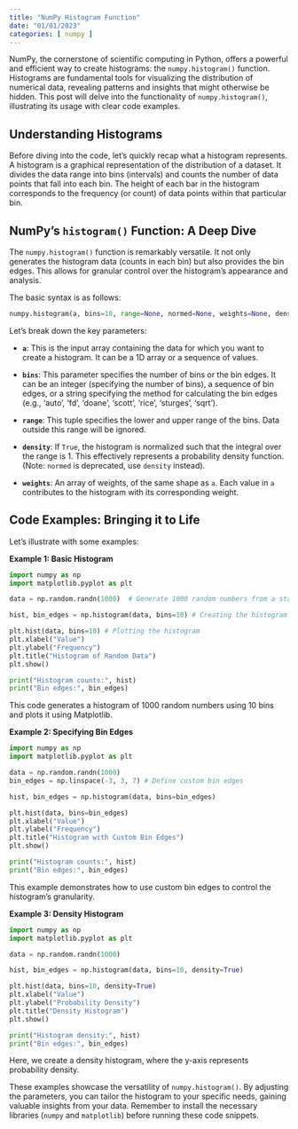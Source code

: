 ```yaml
---
title: "NumPy Histogram Function"
date: "01/01/2023"
categories: [ numpy ]
---
```



NumPy, the cornerstone of scientific computing in Python, offers a powerful and efficient way to create histograms: the `numpy.histogram()` function.  Histograms are fundamental tools for visualizing the distribution of numerical data, revealing patterns and insights that might otherwise be hidden. This post will delve into the functionality of `numpy.histogram()`, illustrating its usage with clear code examples.


## Understanding Histograms

Before diving into the code, let's quickly recap what a histogram represents.  A histogram is a graphical representation of the distribution of a dataset. It divides the data range into bins (intervals) and counts the number of data points that fall into each bin. The height of each bar in the histogram corresponds to the frequency (or count) of data points within that particular bin.


## NumPy's `histogram()` Function: A Deep Dive

The `numpy.histogram()` function is remarkably versatile. It not only generates the histogram data (counts in each bin) but also provides the bin edges. This allows for granular control over the histogram's appearance and analysis.

The basic syntax is as follows:

```python
numpy.histogram(a, bins=10, range=None, normed=None, weights=None, density=None)
```

Let's break down the key parameters:

* **`a`**: This is the input array containing the data for which you want to create a histogram.  It can be a 1D array or a sequence of values.

* **`bins`**: This parameter specifies the number of bins or the bin edges. It can be an integer (specifying the number of bins), a sequence of bin edges, or a string specifying the method for calculating the bin edges (e.g., 'auto', 'fd', 'doane', 'scott', 'rice', 'sturges', 'sqrt').

* **`range`**: This tuple specifies the lower and upper range of the bins.  Data outside this range will be ignored.

* **`density`**: If `True`, the histogram is normalized such that the integral over the range is 1.  This effectively represents a probability density function.  (Note: `normed` is deprecated, use `density` instead).

* **`weights`**:  An array of weights, of the same shape as `a`. Each value in `a` contributes to the histogram with its corresponding weight.



## Code Examples: Bringing it to Life

Let's illustrate with some examples:

**Example 1: Basic Histogram**

```python
import numpy as np
import matplotlib.pyplot as plt

data = np.random.randn(1000)  # Generate 1000 random numbers from a standard normal distribution

hist, bin_edges = np.histogram(data, bins=10) # Creating the histogram with 10 bins

plt.hist(data, bins=10) # Plotting the histogram
plt.xlabel("Value")
plt.ylabel("Frequency")
plt.title("Histogram of Random Data")
plt.show()

print("Histogram counts:", hist)
print("Bin edges:", bin_edges)
```

This code generates a histogram of 1000 random numbers using 10 bins and plots it using Matplotlib.


**Example 2: Specifying Bin Edges**

```python
import numpy as np
import matplotlib.pyplot as plt

data = np.random.randn(1000)
bin_edges = np.linspace(-3, 3, 7) # Define custom bin edges

hist, bin_edges = np.histogram(data, bins=bin_edges)

plt.hist(data, bins=bin_edges)
plt.xlabel("Value")
plt.ylabel("Frequency")
plt.title("Histogram with Custom Bin Edges")
plt.show()

print("Histogram counts:", hist)
print("Bin edges:", bin_edges)

```

This example demonstrates how to use custom bin edges to control the histogram's granularity.


**Example 3: Density Histogram**

```python
import numpy as np
import matplotlib.pyplot as plt

data = np.random.randn(1000)

hist, bin_edges = np.histogram(data, bins=10, density=True)

plt.hist(data, bins=10, density=True)
plt.xlabel("Value")
plt.ylabel("Probability Density")
plt.title("Density Histogram")
plt.show()

print("Histogram density:", hist)
print("Bin edges:", bin_edges)
```

Here, we create a density histogram, where the y-axis represents probability density.


These examples showcase the versatility of `numpy.histogram()`. By adjusting the parameters, you can tailor the histogram to your specific needs, gaining valuable insights from your data.  Remember to install the necessary libraries (`numpy` and `matplotlib`) before running these code snippets.

